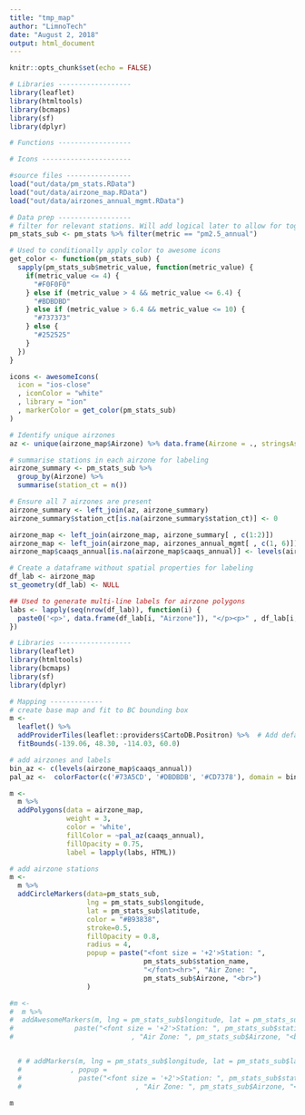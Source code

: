 ```yaml
---
title: "tmp_map"
author: "LimnoTech"
date: "August 2, 2018"
output: html_document
---
```


```r
knitr::opts_chunk$set(echo = FALSE)

# Libraries ------------------
library(leaflet)
library(htmltools)
library(bcmaps)
library(sf)
library(dplyr)

# Functions ------------------

# Icons ----------------------

#source files ----------------
load("out/data/pm_stats.RData")
load("out/data/airzone_map.RData")
load("out/data/airzones_annual_mgmt.RData")

# Data prep ------------------
# filter for relevant stations. Will add logical later to allow for toggle between 24-h and annual results
pm_stats_sub <- pm_stats %>% filter(metric == "pm2.5_annual")

# Used to conditionally apply color to awesome icons
get_color <- function(pm_stats_sub) {
  sapply(pm_stats_sub$metric_value, function(metric_value) {
    if(metric_value <= 4) {
      "#F0F0F0"
    } else if (metric_value > 4 && metric_value <= 6.4) {
      "#BDBDBD"
    } else if (metric_value > 6.4 && metric_value <= 10) {
      "#737373"
    } else {
      "#252525"
    }
  })
}

icons <- awesomeIcons(
  icon = "ios-close"
  , iconColor = "white"
  , library = "ion"
  , markerColor = get_color(pm_stats_sub)
)

# Identify unique airzones
az <- unique(airzone_map$Airzone) %>% data.frame(Airzone = ., stringsAsFactors = F)

# summarise stations in each airzone for labeling
airzone_summary <- pm_stats_sub %>% 
  group_by(Airzone) %>% 
  summarise(station_ct = n())

# Ensure all 7 airzones are present
airzone_summary <- left_join(az, airzone_summary)
airzone_summary$station_ct[is.na(airzone_summary$station_ct)] <- 0

airzone_map <- left_join(airzone_map, airzone_summary[ , c(1:2)])
airzone_map <- left_join(airzone_map, airzones_annual_mgmt[ , c(1, 6)])
airzone_map$caaqs_annual[is.na(airzone_map$caaqs_annual)] <- levels(airzone_map$caaqs_annual)[1]

# Create a dataframe without spatial properties for labeling
df_lab <- airzone_map
st_geometry(df_lab) <- NULL

## Used to generate multi-line labels for airzone polygons
labs <- lapply(seq(nrow(df_lab)), function(i) {
  paste0('<p>', data.frame(df_lab[i, "Airzone"]), "</p><p>" , df_lab[i, "station_ct"], " Monitoring Stations", "</p>")
})

```

```r

# Libraries ------------------
library(leaflet)
library(htmltools)
library(bcmaps)
library(sf)
library(dplyr)

# Mapping -------------
# create base map and fit to BC bounding box
m <- 
  leaflet() %>%
  addProviderTiles(leaflet::providers$CartoDB.Positron) %>%  # Add default OpenStreetMap map tiles, CartoDB.Positron
  fitBounds(-139.06, 48.30, -114.03, 60.0)

# add airzones and labels
bin_az <- c(levels(airzone_map$caaqs_annual))
pal_az <-  colorFactor(c('#73A5CD', '#DBDBDB', '#CD7378'), domain = bin_az)

m <- 
  m %>% 
  addPolygons(data = airzone_map, 
              weight = 3, 
              color = 'white',
              fillColor = ~pal_az(caaqs_annual), 
              fillOpacity = 0.75, 
              label = lapply(labs, HTML))

# add airzone stations
m <- 
  m %>%
  addCircleMarkers(data=pm_stats_sub,
                   lng = pm_stats_sub$longitude,
                   lat = pm_stats_sub$latitude,
                   color = "#B93838", 
                   stroke=0.5,
                   fillOpacity = 0.8, 
                   radius = 4,
                   popup = paste("<font size = '+2'>Station: ",
                                 pm_stats_sub$station_name, 
                                 "</font><hr>", "Air Zone: ", 
                                 pm_stats_sub$Airzone, "<br>")
                   ) 

#m <-
#  m %>% 
#  addAwesomeMarkers(m, lng = pm_stats_sub$longitude, lat = pm_stats_sub$latitude, label = as.factor(pm_stats_sub$station_name), icon = icons, popup =
#               paste("<font size = '+2'>Station: ", pm_stats_sub$station_name, "</font><hr>"
#                             , "Air Zone: ", pm_stats_sub$Airzone, "<br>"))


  # # addMarkers(m, lng = pm_stats_sub$longitude, lat = pm_stats_sub$latitude, label = as.factor(pm_stats_sub$station_name)
  #            , popup =
  #              paste("<font size = '+2'>Station: ", pm_stats_sub$station_name, "</font><hr>"
  #                            , "Air Zone: ", pm_stats_sub$Airzone, "<br>"))

m

```

